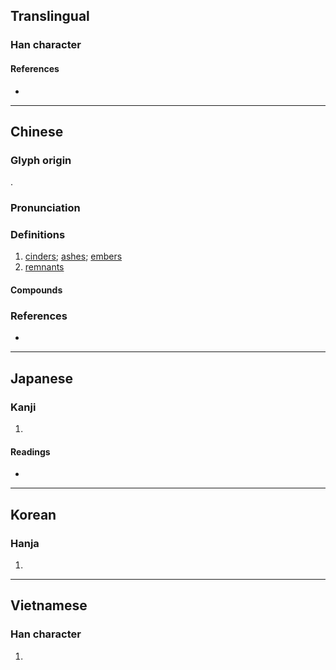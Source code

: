 {{also|烬}}
{{character info}}
==Translingual==

===Han character===
{{Han char|rn=86|rad=火|as=14|sn=18|four=95817|canj=FLMT|ids=⿰火盡}}

====References====
* {{Han ref|kx=0685.310|dkj=19515|dj=1098.180|hdz=32244.010|uh=71FC|ud=29180|bh=C275|bd=49781}}

----

==Chinese==
{{zh-forms|s=烬|alt=㶳,煡}}

===Glyph origin===
{{Han etym}}
{{Han compound|火|盡|ls=psc|c1=s|c2=p}}.

===Pronunciation===
{{zh-pron
|m=jìn
|c=zeon2,zeon6
|mc=y
|oc=y
|cat=n
}}

===Definitions===
{{zh-hanzi}}

# [[cinders]]; [[ashes]]; [[embers]]
# [[remnants]]

====Compounds====
{{zh-der|劫後餘燼|不燼木|煨燼|灰燼|燼灰|玉石同燼|燼餘|玉石俱燼|蘭艾同燼|餘燼復然|餘燼|蘭燼}}

===References===
* {{R:yue:mfccd}}

----

==Japanese==
{{ja-kanji forms|烬|燼}}

===Kanji===
{{ja-kanji|grade=|rs=火14}}

# {{rfdef|ja|sort=火14}}

====Readings====
* {{ja-readings
|goon=じん
|kanon=しん
|kun=もえのこり}}

----

==Korean==

===Hanja===
{{ko-hanja|hangeul=신|eumhun=|rv=sin|mr=sin|y=sin}}

# {{rfdef|ko|sort=火14}}

----

==Vietnamese==

===Han character===
{{vi-readings|reading=tẩn, tẫn, tần|rs=火14}}

# {{rfdef|vi|sort=火14}}